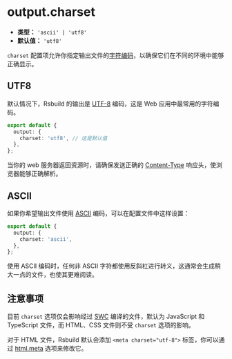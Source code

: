 # output.charset

- **类型：** `'ascii' | 'utf8'`
- **默认值：** `'utf8'`

`charset` 配置项允许你指定输出文件的[字符编码](https://developer.mozilla.org/en-US/docs/Glossary/Character_encoding)，以确保它们在不同的环境中能够正确显示。

## UTF8

默认情况下，Rsbuild 的输出是 [UTF-8](https://developer.mozilla.org/en-US/docs/Glossary/UTF-8) 编码，这是 Web 应用中最常用的字符编码。

```ts title="rsbuild.config.ts"
export default {
  output: {
    charset: 'utf8', // 这是默认值
  },
};
```

当你的 web 服务器返回资源时，请确保发送正确的 [Content-Type](https://developer.mozilla.org/en-US/docs/Web/HTTP/Headers/Content-Type) 响应头，使浏览器能够正确解析。

## ASCII

如果你希望输出文件使用 [ASCII](https://developer.mozilla.org/en-US/docs/Glossary/ASCII) 编码，可以在配置文件中这样设置：

```ts title="rsbuild.config.ts"
export default {
  output: {
    charset: 'ascii',
  },
};
```

使用 ASCII 编码时，任何非 ASCII 字符都使用反斜杠进行转义，这通常会生成稍大一点的文件，也使其更难阅读。

## 注意事项

目前 `charset` 选项仅会影响经过 [SWC](/guide/configuration/swc) 编译的文件，默认为 JavaScript 和 TypeScript 文件，而 HTML、CSS 文件则不受 `charset` 选项的影响。

对于 HTML 文件，Rsbuild 默认会添加 `<meta charset="utf-8">` 标签，你可以通过 [html.meta](/config/html/meta) 选项来修改它。
